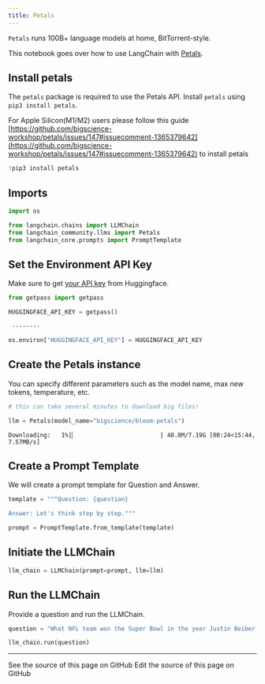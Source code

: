 ```yaml
---
title: Petals
---
```


`Petals` runs 100B+ language models at home, BitTorrent-style.

This notebook goes over how to use LangChain with [Petals](https://github.com/bigscience-workshop/petals).

## Install petals

The `petals` package is required to use the Petals API. Install `petals` using `pip3 install petals`.

For Apple Silicon(M1/M2) users please follow this guide [https://github.com/bigscience-workshop/petals/issues/147#issuecomment-1365379642](https://github.com/bigscience-workshop/petals/issues/147#issuecomment-1365379642) to install petals

```python
!pip3 install petals
```

## Imports

```python
import os

from langchain.chains import LLMChain
from langchain_community.llms import Petals
from langchain_core.prompts import PromptTemplate
```

## Set the Environment API Key

Make sure to get [your API key](https://huggingface.co/docs/api-inference/quicktour#get-your-api-token) from Huggingface.

```python
from getpass import getpass

HUGGINGFACE_API_KEY = getpass()
```

```output
 ········
```

```python
os.environ["HUGGINGFACE_API_KEY"] = HUGGINGFACE_API_KEY
```

## Create the Petals instance

You can specify different parameters such as the model name, max new tokens, temperature, etc.

```python
# this can take several minutes to download big files!

llm = Petals(model_name="bigscience/bloom-petals")
```

```output
Downloading:   1%|▏                        | 40.8M/7.19G [00:24<15:44, 7.57MB/s]
```

## Create a Prompt Template

We will create a prompt template for Question and Answer.

```python
template = """Question: {question}

Answer: Let's think step by step."""

prompt = PromptTemplate.from_template(template)
```

## Initiate the LLMChain

```python
llm_chain = LLMChain(prompt=prompt, llm=llm)
```

## Run the LLMChain

Provide a question and run the LLMChain.

```python
question = "What NFL team won the Super Bowl in the year Justin Beiber was born?"

llm_chain.run(question)
```

---

<CardGroup cols={2}>
  <Card title="View Source" icon="eye" href="https://github.com/langchain-ai/docs/blob/main/src/oss/python/integrations/llms/petals.mdx">
    See the source of this page on GitHub
  </Card>
  <Card title="Edit Source" icon="pen-to-square" href="https://github.com/langchain-ai/docs/edit/main/src/oss/python/integrations/llms/petals.mdx">
    Edit the source of this page on GitHub
  </Card>
</CardGroup>
